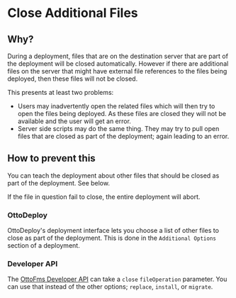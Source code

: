 # Close Additional Files

## Why?

During a deployment, files that are on the destination server that are part of the deployment will be closed automatically. However if there are additional files on the server that might have external file references to the files being deployed, then these files will not be closed.

This presents at least two problems:

- Users may inadvertently open the related files which will then try to open the files being deployed. As these files are closed they will not be available and the user will get an error.
- Server side scripts may do the same thing. They may try to pull open files that are closed as part of the deployment; again leading to an error.

## How to prevent this

You can teach the deployment about other files that should be closed as part of the deployment. See below.

If the file in question fail to close, the entire deployment will abort.

### OttoDeploy

OttoDeploy's deployment interface lets you choose a list of other files to close as part of the deployment. This is done in the `Additional Options` section of a deployment.

### Developer API

The [OttoFms Developer API](/apidoc#tag/Deployment/operation/PostOttoApiDeployment) can take a `close` `fileOperation` parameter. You can use that instead of the other options; `replace`, `install`, or `migrate`.
